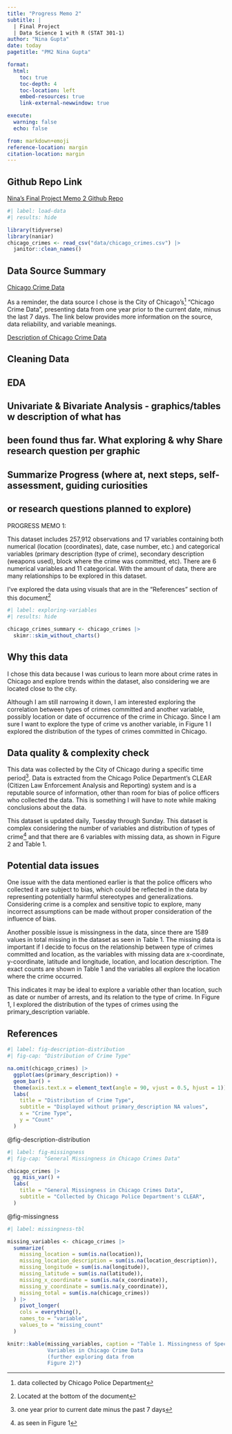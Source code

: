 ```yaml
---
title: "Progress Memo 2"
subtitle: |
  | Final Project 
  | Data Science 1 with R (STAT 301-1)
author: "Nina Gupta"
date: today
pagetitle: "PM2 Nina Gupta"

format:
  html:
    toc: true
    toc-depth: 4
    toc-location: left
    embed-resources: true
    link-external-newwindow: true

execute:
  warning: false
  echo: false

from: markdown+emoji
reference-location: margin
citation-location: margin
---
```


::: {.callout-tip icon=false}

## Github Repo Link

[Nina's Final Project Memo 2 Github Repo](https://github.com/ninag0104/final-project-2.git)

:::


```r
#| label: load-data
#| results: hide

library(tidyverse)
library(naniar)
chicago_crimes <- read_csv("data/chicago_crimes.csv") |> 
  janitor::clean_names()
```


## Data Source Summary

[Chicago Crime Data](https://www.chicago.gov/city/en/dataset/crime.html)

As a reminder, the data source I chose is the City of Chicago's^[data collected by
Chicago Police Department] "Chicago Crime Data", presenting data from one year
prior to the current date, minus the last 7 days. The link below provides more
information on the source, data reliability, and variable meanings. 

[Description of Chicago Crime Data](https://data.cityofchicago.org/Public-Safety/Crimes-One-year-prior-to-present/x2n5-8w5q/about_data)

## Cleaning Data

## EDA


## Univariate & Bivariate Analysis - graphics/tables w description of what has
## been found thus far. What exploring & why Share research question per graphic

## Summarize Progress (where at, next steps, self-assessment, guiding curiosities
## or research questions planned to explore)





PROGRESS MEMO 1: 

This dataset includes 257,912 observations and 17 variables containing both
numerical (location (coordinates), date, case number, etc.) and categorical 
variables (primary description (type of crime), secondary description (weapons
used), block where the crime was committed, etc). There are 6 numerical variables
and 11 categorical. With the amount of data, there are many relationships to be
explored in this dataset. 

I've explored the data using visuals that are in the "References" section of this
document^[Located at the bottom of the document]

```r
#| label: exploring-variables
#| results: hide

chicago_crimes_summary <- chicago_crimes |>
  skimr::skim_without_charts()
```

## Why this data

I chose this data because I was curious to learn more about crime rates in Chicago
and explore trends within the dataset, also considering we are located close to 
the city. 

Although I am still narrowing it down, I am interested exploring the
correlation between types of crimes committed and another variable, possibly
location or date of occurrence of the crime in Chicago. Since I am sure I want to 
explore the type of crime vs another variable, in Figure 1 I explored the
distribution of the types of crimes committed in Chicago.

## Data quality & complexity check

This data was collected by the City of Chicago during a specific time period^[one
year prior to current date minus the past 7 days]. Data is extracted from the
Chicago Police Department's CLEAR (Citizen Law Enforcement Analysis and Reporting)
system and is a reputable source of information, other than room for bias of 
police officers who collected the data. This is something I will have to note
while making conclusions about the data.

This dataset is updated daily, Tuesday through Sunday. This dataset is complex
considering the number of variables and distribution of types of crime^[as seen
in Figure 1] and that there are 6 variables with missing data, as 
shown in Figure 2 and Table 1. 

## Potential data issues

One issue with the data mentioned earlier is that the police officers who
collected it are subject to bias, which could be reflected in the data by
representing potentially harmful stereotypes and generalizations. Considering
crime is a complex and sensitive topic to explore, many incorrect assumptions can
be made without proper consideration of the influence of bias.

Another possible issue is missingness in the data, since there are 1589 values
in total missing in the dataset as seen in Table 1. The missing data is important
if I decide to focus on the relationship between type of crimes committed and
location, as the variables with missing data are x-coordinate, y-coordinate,
latitude and longitude, location, and location description. The exact counts are
shown in Table 1 and the variables all explore the location where the crime
occurred. 

This indicates it may be ideal to explore a variable other than location, such
as date or number of arrests, and its relation to the type of crime. In Figure 1,
I explored the distribution of the types of crimes using the primary_description
variable. 

## References


```r
#| label: fig-description-distribution
#| fig-cap: "Distribution of Crime Type"

na.omit(chicago_crimes) |> 
  ggplot(aes(primary_description)) + 
  geom_bar() + 
  theme(axis.text.x = element_text(angle = 90, vjust = 0.5, hjust = 1)) + 
  labs(
    title = "Distribution of Crime Type",
    subtitle = "Displayed without primary_description NA values",
    x = "Crime Type", 
    y = "Count"
  )
```

@fig-description-distribution



```r
#| label: fig-missingness
#| fig-cap: "General Missingness in Chicago Crimes Data"

chicago_crimes |>
  gg_miss_var() + 
  labs(
    title = "General Missingness in Chicago Crimes Data", 
    subtitle = "Collected by Chicago Police Department's CLEAR", 
  )
```

@fig-missingness



```r
#| label: missingness-tbl

missing_variables <- chicago_crimes |>
  summarize(
    missing_location = sum(is.na(location)), 
    missing_location_description = sum(is.na(location_description)),
    missing_longitude = sum(is.na(longitude)), 
    missing_latitude = sum(is.na(latitude)), 
    missing_x_coordinate = sum(is.na(x_coordinate)),
    missing_y_coordinate = sum(is.na(y_coordinate)),
    missing_total = sum(is.na(chicago_crimes))
  ) |>
    pivot_longer(
    cols = everything(), 
    names_to = "variable", 
    values_to = "missing_count"
  )

knitr::kable(missing_variables, caption = "Table 1. Missingness of Specific
             Variables in Chicago Crime Data 
             (further exploring data from
             Figure 2)")

```
